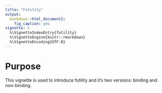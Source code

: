 ```yaml
---
title: "Futility"
output: 
  bookdown::html_document2:
    fig_caption: yes
vignette: >
  %\VignetteIndexEntry{futility}
  %\VignetteEngine{knitr::rmarkdown}
  %\VignetteEncoding{UTF-8}
---
```


# Purpose

This vignette is used to introduce futility and it's two versions: binding and non-binding. 

```r

```

